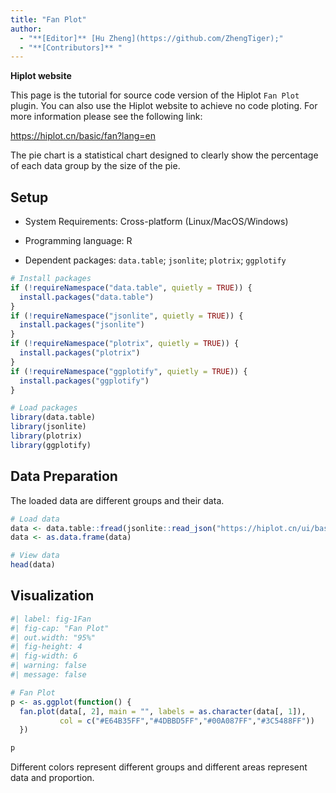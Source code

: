 ```yaml
---
title: "Fan Plot"
author:
  - "**[Editor]** [Hu Zheng](https://github.com/ZhengTiger);"
  - "**[Contributors]** "
---
```


::: callout-note
**Hiplot website**

This page is the tutorial for source code version of the Hiplot `Fan Plot` plugin. You can also use the Hiplot website to achieve no code ploting. For more information please see the following link:

<https://hiplot.cn/basic/fan?lang=en>
:::

The pie chart is a statistical chart designed to clearly show the percentage of each data group by the size of the pie.

## Setup

-   System Requirements: Cross-platform (Linux/MacOS/Windows)

-   Programming language: R

-   Dependent packages: `data.table`; `jsonlite`; `plotrix`; `ggplotify`

```r
# Install packages
if (!requireNamespace("data.table", quietly = TRUE)) {
  install.packages("data.table")
}
if (!requireNamespace("jsonlite", quietly = TRUE)) {
  install.packages("jsonlite")
}
if (!requireNamespace("plotrix", quietly = TRUE)) {
  install.packages("plotrix")
}
if (!requireNamespace("ggplotify", quietly = TRUE)) {
  install.packages("ggplotify")
}

# Load packages
library(data.table)
library(jsonlite)
library(plotrix)
library(ggplotify)
```

## Data Preparation

The loaded data are different groups and their data.

```r
# Load data
data <- data.table::fread(jsonlite::read_json("https://hiplot.cn/ui/basic/fan/data.json")$exampleData$textarea[[1]])
data <- as.data.frame(data)

# View data
head(data)
```

## Visualization

```r
#| label: fig-1Fan
#| fig-cap: "Fan Plot"
#| out.width: "95%"
#| fig-height: 4
#| fig-width: 6
#| warning: false
#| message: false

# Fan Plot
p <- as.ggplot(function() {
  fan.plot(data[, 2], main = "", labels = as.character(data[, 1]),
           col = c("#E64B35FF","#4DBBD5FF","#00A087FF","#3C5488FF"))
  })

p
```

Different colors represent different groups and different areas represent data and proportion.

